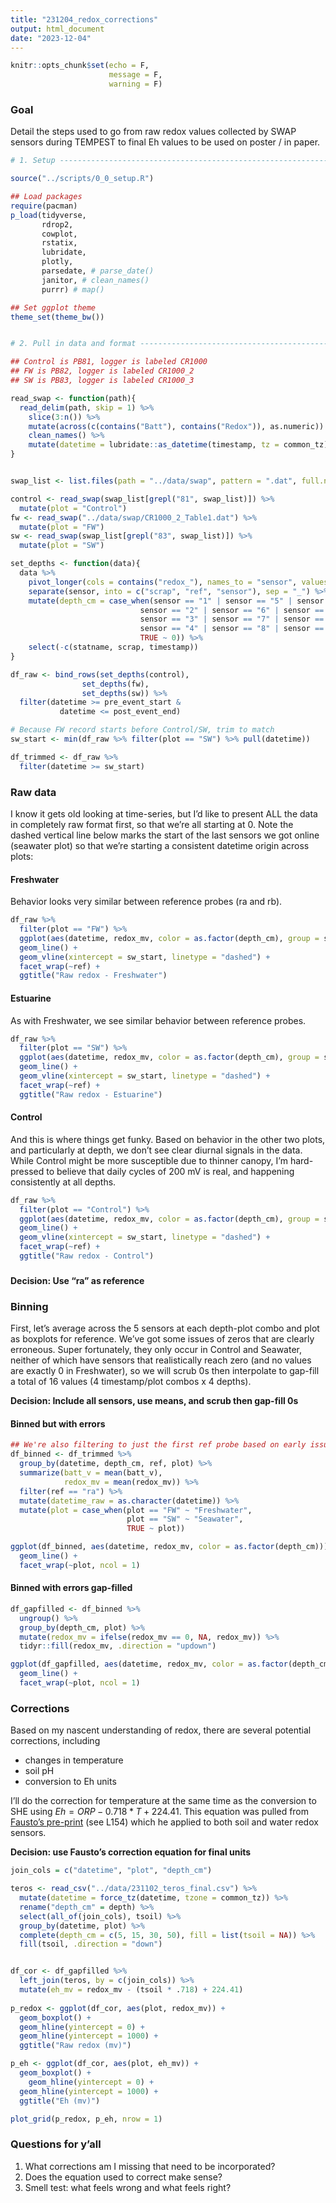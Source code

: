 ```yaml
---
title: "231204_redox_corrections"
output: html_document
date: "2023-12-04"
---
```


```r
knitr::opts_chunk$set(echo = F,
                      message = F,
                      warning = F)
```

### Goal

Detail the steps used to go from raw redox values collected by SWAP sensors during TEMPEST to final Eh values to be used on poster / in paper.

```r
# 1. Setup ---------------------------------------------------------------------

source("../scripts/0_0_setup.R")

## Load packages
require(pacman)
p_load(tidyverse, 
       rdrop2, 
       cowplot, 
       rstatix,
       lubridate, 
       plotly,
       parsedate, # parse_date()
       janitor, # clean_names()
       purrr) # map()

## Set ggplot theme
theme_set(theme_bw())


# 2. Pull in data and format ---------------------------------------------------

## Control is PB81, logger is labeled CR1000
## FW is PB82, logger is labeled CR1000_2
## SW is PB83, logger is labeled CR1000_3

read_swap <- function(path){
  read_delim(path, skip = 1) %>% 
    slice(3:n()) %>% 
    mutate(across(c(contains("Batt"), contains("Redox")), as.numeric)) %>% 
    clean_names() %>% 
    mutate(datetime = lubridate::as_datetime(timestamp, tz = common_tz)) 
}


swap_list <- list.files(path = "../data/swap", pattern = ".dat", full.names = "T")

control <- read_swap(swap_list[grepl("81", swap_list)]) %>% 
  mutate(plot = "Control")
fw <- read_swap("../data/swap/CR1000_2_Table1.dat") %>% 
  mutate(plot = "FW")
sw <- read_swap(swap_list[grepl("83", swap_list)]) %>% 
  mutate(plot = "SW")

set_depths <- function(data){
  data %>% 
    pivot_longer(cols = contains("redox_"), names_to = "sensor", values_to = "redox_mv") %>% 
    separate(sensor, into = c("scrap", "ref", "sensor"), sep = "_") %>% 
    mutate(depth_cm = case_when(sensor == "1" | sensor == "5" | sensor == "9" | sensor == "13" | sensor == "17" ~ 5, 
                             sensor == "2" | sensor == "6" | sensor == "10" | sensor == "14" | sensor == "18" ~ 15, 
                             sensor == "3" | sensor == "7" | sensor == "11" | sensor == "15" | sensor == "19" ~ 30, 
                             sensor == "4" | sensor == "8" | sensor == "12" | sensor == "16" | sensor == "20" ~ 50,
                             TRUE ~ 0)) %>% 
    select(-c(statname, scrap, timestamp))
}

df_raw <- bind_rows(set_depths(control), 
                set_depths(fw), 
                set_depths(sw)) %>% 
  filter(datetime >= pre_event_start & 
           datetime <= post_event_end) 

# Because FW record starts before Control/SW, trim to match
sw_start <- min(df_raw %>% filter(plot == "SW") %>% pull(datetime))

df_trimmed <- df_raw %>% 
  filter(datetime >= sw_start)

```


### Raw data {.tabset}

I know it gets old looking at time-series, but I'd like to present ALL the data in completely raw format first, so that we're all starting at 0. Note the dashed vertical line below marks the start of the last sensors we got online (seawater plot) so that we're starting a consistent datetime origin across plots:


#### Freshwater

Behavior looks very similar between reference probes (ra and rb). 
```r

df_raw %>% 
  filter(plot == "FW") %>% 
  ggplot(aes(datetime, redox_mv, color = as.factor(depth_cm), group = sensor)) + 
  geom_line() + 
  geom_vline(xintercept = sw_start, linetype = "dashed") + 
  facet_wrap(~ref) + 
  ggtitle("Raw redox - Freshwater")

```

#### Estuarine

As with Freshwater, we see similar behavior between reference probes.
```r

df_raw %>% 
  filter(plot == "SW") %>% 
  ggplot(aes(datetime, redox_mv, color = as.factor(depth_cm), group = sensor)) + 
  geom_line() + 
  geom_vline(xintercept = sw_start, linetype = "dashed") + 
  facet_wrap(~ref) + 
  ggtitle("Raw redox - Estuarine")

```

#### Control

And this is where things get funky. Based on behavior in the other two plots, and particularly at depth, we don't see clear diurnal signals in the data. While Control might be more susceptible due to thinner canopy, I'm hard-pressed to believe that daily cycles of 200 mV is real, and happening consistently at all depths.


```r

df_raw %>% 
  filter(plot == "Control") %>% 
  ggplot(aes(datetime, redox_mv, color = as.factor(depth_cm), group = sensor)) + 
  geom_line() + 
  geom_vline(xintercept = sw_start, linetype = "dashed") + 
  facet_wrap(~ref) + 
  ggtitle("Raw redox - Control")

```

###

**Decision: Use "ra" as reference**


### Binning {.tabset}

First, let's average across the 5 sensors at each depth-plot combo and plot as boxplots for reference. We've got some issues of zeros that are clearly erroneous. Super fortunately, they only occur in Control and Seawater, neither of which have sensors that realistically reach zero (and no values are exactly 0 in Freshwater), so we will scrub 0s then interpolate to gap-fill a total of 16 values (4 timestamp/plot combos x 4 depths).

**Decision: Include all sensors, use means, and scrub then gap-fill 0s**

#### Binned but with errors

```r

## We're also filtering to just the first ref probe based on early issues with rb
df_binned <- df_trimmed %>% 
  group_by(datetime, depth_cm, ref, plot) %>% 
  summarize(batt_v = mean(batt_v), 
            redox_mv = mean(redox_mv)) %>% 
  filter(ref == "ra") %>% 
  mutate(datetime_raw = as.character(datetime)) %>% 
  mutate(plot = case_when(plot == "FW" ~ "Freshwater", 
                          plot == "SW" ~ "Seawater", 
                          TRUE ~ plot)) 

ggplot(df_binned, aes(datetime, redox_mv, color = as.factor(depth_cm))) + 
  geom_line() + 
  facet_wrap(~plot, ncol = 1)
```

#### Binned with errors gap-filled

```r

df_gapfilled <- df_binned %>% 
  ungroup() %>% 
  group_by(depth_cm, plot) %>% 
  mutate(redox_mv = ifelse(redox_mv == 0, NA, redox_mv)) %>% 
  tidyr::fill(redox_mv, .direction = "updown")

ggplot(df_gapfilled, aes(datetime, redox_mv, color = as.factor(depth_cm))) + 
  geom_line() + 
  facet_wrap(~plot, ncol = 1)
```


### Corrections

Based on my nascent understanding of redox, there are several potential corrections, including
 
  * changes in temperature
  * soil pH
  * conversion to Eh units
 
 
I'll do the correction for temperature at the same time as the conversion to SHE using $Eh=ORP-0.718*T+224.41$. This equation was pulled from [Fausto's pre-print](https://www.biorxiv.org/content/10.1101/2023.06.12.544684v1.full.pdf) (see L154) which he applied to both soil and water redox sensors. 

**Decision: use Fausto's correction equation for final units**

```r
join_cols = c("datetime", "plot", "depth_cm")

teros <- read_csv("../data/231102_teros_final.csv") %>%  
  mutate(datetime = force_tz(datetime, tzone = common_tz)) %>% 
  rename("depth_cm" = depth) %>% 
  select(all_of(join_cols), tsoil) %>%
  group_by(datetime, plot) %>% 
  complete(depth_cm = c(5, 15, 30, 50), fill = list(tsoil = NA)) %>% 
  fill(tsoil, .direction = "down")


df_cor <- df_gapfilled %>% 
  left_join(teros, by = c(join_cols)) %>% 
  mutate(eh_mv = redox_mv - (tsoil * .718) + 224.41)
  
p_redox <- ggplot(df_cor, aes(plot, redox_mv)) + 
  geom_boxplot() + 
  geom_hline(yintercept = 0) + 
  geom_hline(yintercept = 1000) + 
  ggtitle("Raw redox (mv)")

p_eh <- ggplot(df_cor, aes(plot, eh_mv)) + 
  geom_boxplot() + 
    geom_hline(yintercept = 0) + 
  geom_hline(yintercept = 1000) + 
  ggtitle("Eh (mv)")

plot_grid(p_redox, p_eh, nrow = 1)
```

### Questions for y'all

1. What corrections am I missing that need to be incorporated? 
2. Does the equation used to correct make sense? 
3. Smell test: what feels wrong and what feels right?

